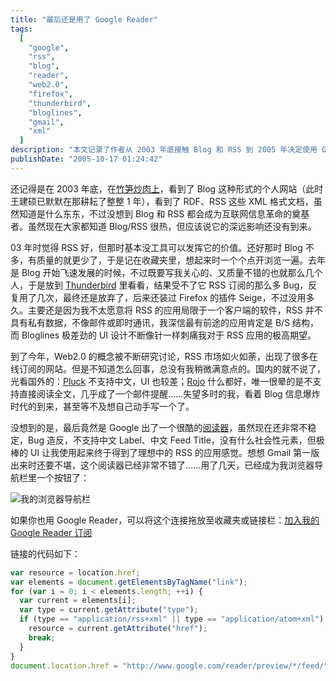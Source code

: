 ```yaml
---
title: "最后还是用了 Google Reader"
tags:
  [
    "google",
    "rss",
    "blog",
    "reader",
    "web2.0",
    "firefox",
    "thunderbird",
    "bloglines",
    "gmail",
    "xml"
  ]
description: "本文记录了作者从 2003 年底接触 Blog 和 RSS 到 2005 年决定使用 Google Reader 的历程。作者分享了自己尝试各种 RSS 阅读工具的经历，包括 Thunderbird、Firefox 插件 Seige 以及在线订阅服务如 Pluck 和 Rojo，但都不尽如人意。最终，Google 推出的 Reader 虽然仍有不足，但其出色的用户界面使作者获得了理想中的 RSS 应用体验。文章还提供了一个 JavaScript 代码，可以将当前浏览的网页添加到 Google Reader 订阅中。"
publishDate: "2005-10-17 01:24:42"
---
```


还记得是在 2003 年底，在[竹笋炒肉上](http://hedong.3322.org/)，看到了 Blog 这种形式的个人网站（此时王建硕已默默在那耕耘了整整 1 年），看到了 RDF、RSS 这些 XML 格式文档，虽然知道是什么东东，不过没想到 Blog 和 RSS 都会成为互联网信息革命的奠基者。虽然现在大家都知道 Blog/RSS 很热，但应该说它的深远影响还没有到来。

03 年时觉得 RSS 好，但那时基本没工具可以发挥它的价值。还好那时 Blog 不多，有质量的就更少了，于是记在收藏夹里，想起来时一个个点开浏览一遍。去年是 Blog 开始飞速发展的时候，不过既要写我关心的、又质量不错的也就那么几个人，于是放到 [Thunderbird](http://www.mozilla.org/products/thunderbird/) 里看看，结果受不了它 RSS 订阅的那么多 Bug，反复用了几次，最终还是放弃了，后来还装过 Firefox 的插件 Seige，不过没用多久。主要还是因为我不太愿意将 RSS 的应用局限于一个客户端的软件，RSS 并不具有私有数据，不像邮件或即时通讯，我深信最有前途的应用肯定是 B/S 结构，而 Bloglines 极差劲的 UI 设计不断像针一样刺痛我对于 RSS 应用的极高期望。

到了今年，Web2.0 的概念被不断研究讨论，RSS 市场如火如荼，出现了很多在线订阅的网站。但是不知道怎么回事，总没有我稍微满意点的。国内的就不说了，光看国外的：[Pluck](http://www.pluck.com/) 不支持中文，UI 也较差；[Rojo](http://www.rojo.com/) 什么都好，唯一很晕的是不支持直接阅读全文，几乎成了一个邮件提醒……失望多时的我，看着 Blog 信息爆炸时代的到来，甚至等不及想自己动手写一个了。

没想到的是，最后竟然是 Google 出了一个很酷的[阅读器](http://www.google.com/reader/)，虽然现在还非常不稳定，Bug 造反，不支持中文 Label、中文 Feed Title，没有什么社会性元素，但极棒的 UI 让我使用起来终于得到了理想中的 RSS 的应用感觉。想想 Gmail 第一版出来时还要不堪，这个阅读器已经非常不错了……用了几天，已经成为我浏览器导航栏里一个按钮了：

![我的浏览器导航栏](http://static.flickr.com/33/53070326_e5b3714508_o.png)

如果你也用 Google Reader，可以将这个连接拖放至收藏夹或链接栏：[加入我的 Google Reader 订阅](#)

链接的代码如下：

```javascript
var resource = location.href;
var elements = document.getElementsByTagName("link");
for (var i = 0; i < elements.length; ++i) {
  var current = elements[i];
  var type = current.getAttribute("type");
  if (type == "application/rss+xml" || type == "application/atom+xml") {
    resource = current.getAttribute("href");
    break;
  }
}
document.location.href = "http://www.google.com/reader/preview/*/feed/" + resource;
```
